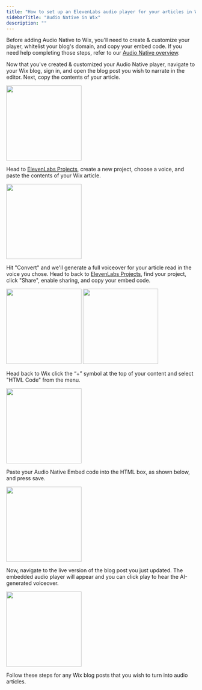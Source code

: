 ```yaml
---
title: "How to set up an ElevenLabs audio player for your articles in Wix"
sidebarTitle: "Audio Native in Wix"
description: ""
---
```


Before adding Audio Native to Wix, you'll need to create & customize your player, whitelist your blog's domain, and copy your embed code. If you need help completing those steps, refer to our [Audio Native overview](https://elevenlabs.io/docs/audio-native/overview).

Now that you've created & customized your Audio Native player, navigate to your Wix blog, sign in, and open the blog post you wish to narrate in the editor.
Next, copy the contents of your article.

<img height="200" src="/product/audio-native/images/wix_an_1.png" />

Head to [ElevenLabs Projects](https://elevenlabs.io/app/projects), create a new project, choose a voice, and paste the contents of your Wix article.

<img height="200" src="/product/audio-native/images/wix_an_2.png" />

Hit "Convert" and we'll generate a full voiceover for your article read in the voice you chose.
Head to back to [ElevenLabs Projects](https://elevenlabs.io/app/projects), find your project, click "Share", enable sharing, and copy your embed code.

<img height="200" src="/product/audio-native/images/wix_an_3.png" />
<img height="200" src="/product/audio-native/images/wix_an_4.png" />

Head back to Wix click the “+” symbol at the top of your content and select "HTML Code" from the menu.

<img height="200" src="/product/audio-native/images/wix_an_5.png" />

Paste your Audio Native Embed code into the HTML box, as shown below, and press save.

<img height="200" src="/product/audio-native/images/wix_an_6.png" />

Now, navigate to the live version of the blog post you just updated. The embedded audio player will appear and you can click play to hear the AI-generated voiceover.

<img height="200" src="/product/audio-native/images/wix_an_7.png" />

Follow these steps for any Wix blog posts that you wish to turn into audio articles.
